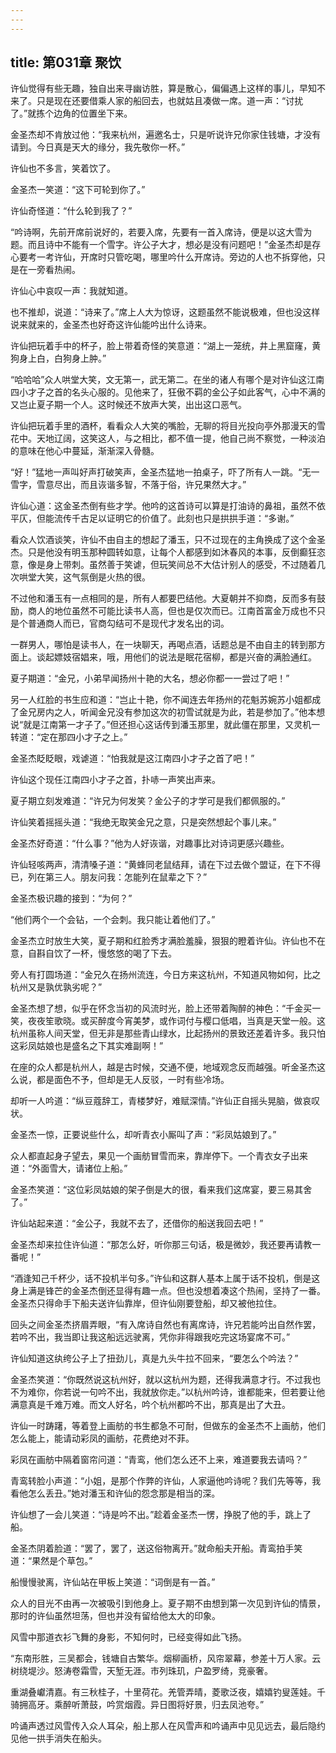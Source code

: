 ```yaml
---
---
---
```

title: 第031章 聚饮
---





许仙觉得有些无趣，独自出来寻幽访胜，算是散心，偏偏遇上这样的事儿，早知不来了。只是现在还要借乘人家的船回去，也就姑且凑做一席。道一声：“讨扰了。”就拣个边角的位置坐下来。

金圣杰却不肯放过他：“我来杭州，遍邀名士，只是听说许兄你家住钱塘，才没有请到。今日真是天大的缘分，我先敬你一杯。”

许仙也不多言，笑着饮了。

金圣杰一笑道：“这下可轮到你了。”

许仙奇怪道：“什么轮到我了？”

“吟诗啊，先前开席前说好的，若要入席，先要有一首入席诗，便是以这大雪为题。而且诗中不能有一个雪字。许公子大才，想必是没有问题吧！”金圣杰却是存心要考一考许仙，开席时只管吃喝，哪里吟什么开席诗。旁边的人也不拆穿他，只是在一旁看热闹。

许仙心中哀叹一声：我就知道。

也不推却，说道：“诗来了。”席上人大为惊讶，这题虽然不能说极难，但也没这样说来就来的，金圣杰也好奇这许仙能吟出什么诗来。

许仙把玩着手中的杯子，脸上带着奇怪的笑意道：“湖上一笼统，井上黑窟窿，黄狗身上白，白狗身上肿。”

“哈哈哈”众人哄堂大笑，文无第一，武无第二。在坐的诸人有哪个是对许仙这江南四小才子之首的名头心服的。见他来了，狂傲不羁的金公子如此客气，心中不满的又岂止夏子期一个人。这时候还不放声大笑，出出这口恶气。

许仙把玩着手里的酒杯，看看众人大笑的嘴脸，无聊的将目光投向亭外那漫天的雪花中。天地辽阔，这笑这人，与之相比，都不值一提，他自己尚不察觉，一种淡泊的意味在他心中蔓延，渐渐深入骨髓。

“好！”猛地一声叫好声打破笑声，金圣杰猛地一拍桌子，吓了所有人一跳。“无一雪字，雪意尽出，而且诙谐多智，不落于俗，许兄果然大才。”

许仙心道：这金圣杰倒有些才学。他吟的这首诗可以算是打油诗的鼻祖，虽然不依平仄，但能流传千古足以证明它的价值了。此刻也只是拱拱手道：“多谢。”

看众人饮酒谈笑，许仙不由自主的想起了潘玉，只不过现在的主角换成了这个金圣杰。只是他没有明玉那种圆转如意，让每个人都感到如沐春风的本事，反倒癫狂恣意，像是身上带刺。虽然善于笑谑，但玩笑间总不大估计别人的感受，不过随着几次哄堂大笑，这气氛倒是火热的很。

不过他和潘玉有一点相同的是，所有人都要巴结他。大夏朝并不抑商，反而多有鼓励，商人的地位虽然不可能比读书人高，但也是仅次而已。江南首富金万成也不只是个普通商人而已，官商勾结可不是现代才发名出的词。

一群男人，哪怕是读书人，在一块聊天，再喝点酒，话题总是不由自主的转到那方面上。谈起嫖妓宿娼来，哦，用他们的说法是眠花宿柳，都是兴奋的满脸通红。

夏子期道：“金兄，小弟早闻扬州十艳的大名，想必你都一一尝过了吧！”

另一人红脸的书生应和道：“岂止十艳，你不闻连去年扬州的花魁苏婉苏小姐都成了金兄房内之人，听闻金兄没有参加这次的初雪试就是为此，若是参加了。”他本想说“就是江南第一才子了。”但还担心这话传到潘玉那里，就此僵在那里，又灵机一转道：“定在那四小才子之上。”

金圣杰眨眨眼，戏谑道：“怕我就是这江南四小才子之首了吧！”

许仙这个现任江南四小才子之首，扑哧一声笑出声来。

夏子期立刻发难道：“许兄为何发笑？金公子的才学可是我们都佩服的。”

许仙笑着摇摇头道：“我绝无取笑金兄之意，只是突然想起个事儿来。”

金圣杰好奇道：“什么事？”他为人好诙谐，对趣事比对诗词更感兴趣些。

许仙轻咳两声，清清嗓子道：“黄蜂同老鼠结拜，请在下过去做个盟证，在下不得已，列在第三人。朋友问我：怎能列在鼠辈之下？”

金圣杰极识趣的接到：“为何？”

“他们两个一个会钻，一个会刺。我只能让着他们了。”

金圣杰立时放生大笑，夏子期和红脸秀才满脸羞臊，狠狠的瞪着许仙。许仙也不在意，自斟自饮了一杯，慢悠悠的喝了下去。

旁人有打圆场道：“金兄久在扬州流连，今日方来这杭州，不知道风物如何，比之杭州又是孰优孰劣呢？”

金圣杰想了想，似乎在怀念当初的风流时光，脸上还带着陶醉的神色：“千金买一笑，夜夜笙歌晓。或买醉度今宵美梦，或作词付与樱口低唱，当真是天堂一般。这杭州虽称人间天堂，但无非是那些青山绿水，比起扬州的景致还差着许多。我只怕这彩凤姑娘也是盛名之下其实难副啊！”

在座的众人都是杭州人，越是古时候，交通不便，地域观念反而越强。听金圣杰这么说，都是面色不予，但却是无人反驳，一时有些冷场。

却听一人吟道：“纵豆蔻辞工，青楼梦好，难赋深情。”许仙正自摇头晃脑，做哀叹状。

金圣杰一惊，正要说些什么，却听青衣小厮叫了声：“彩凤姑娘到了。”

众人都直起身子望去，果见一个画舫冒雪而来，靠岸停下。一个青衣女子出来道：“外面雪大，请诸位上船。”

金圣杰笑道：“这位彩凤姑娘的架子倒是大的很，看来我们这席宴，要三易其舍了。”

许仙站起来道：“金公子，我就不去了，还借你的船送我回去吧！”

金圣杰却来拉住许仙道：“那怎么好，听你那三句话，极是微妙，我还要再请教一番呢！”

“酒逢知己千杯少，话不投机半句多。”许仙和这群人基本上属于话不投机，倒是这身上满是锋芒的金圣杰倒还显得有趣一点。但也没想着凑这个热闹，坚持了一番。金圣杰只得命手下船夫送许仙靠岸，但许仙刚要登船，却又被他拉住。

回头之间金圣杰挤眉弄眼，“有入席诗自然也有离席诗，许兄若能吟出自然作罢，若吟不出，我当即让我这船远远驶离，凭你非得跟我吃完这场宴席不可。”

许仙知道这纨绔公子上了扭劲儿，真是九头牛拉不回来，“要怎么个吟法？”

金圣杰笑道：“你既然说这杭州好，就以这杭州为题，还得我满意才行。不过我也不为难你，你若说一句吟不出，我就放你走。”以杭州吟诗，谁都能来，但若要让他满意真是千难万难。而文人好名，吟个杭州都吟不出，那真是出了大丑。

许仙一时踌躇，等着登上画舫的书生都急不可耐，但做东的金圣杰不上画舫，他们怎么能上，能请动彩凤的画舫，花费绝对不菲。

彩凤在画舫中隔着窗帘问道：“青鸾，他们怎么还不上来，难道要我去请吗？”

青鸾转脸小声道：“小姐，是那个作弊的许仙，人家逼他吟诗呢？我们先等等，我看他怎么丢丑。”她对潘玉和许仙的怨念那是相当的深。

许仙想了一会儿笑道：“诗是吟不出。”趁着金圣杰一愣，挣脱了他的手，跳上了船。

金圣杰阴着脸道：“罢了，罢了，送这俗物离开。”就命船夫开船。青鸾拍手笑道：“果然是个草包。”

船慢慢驶离，许仙站在甲板上笑道：“词倒是有一首。”

众人的目光不由再一次被吸引到他身上。夏子期不由想到第一次见到许仙的情景，那时的许仙虽然坦荡，但也并没有留给他太大的印象。

风雪中那道衣衫飞舞的身影，不知何时，已经变得如此飞扬。

“东南形胜，三吴都会，钱塘自古繁华。烟柳画桥，风帘翠幕，参差十万人家。云树绕堤沙。怒涛卷霜雪，天堑无涯。市列珠玑，户盈罗绮，竞豪奢。

重湖叠巘清嘉。有三秋桂子，十里荷花。羌管弄晴，菱歌泛夜，嬉嬉钓叟莲娃。千骑拥高牙。乘醉听萧鼓，吟赏烟霞。异日图将好景，归去凤池夸。”

吟诵声透过风雪传入众人耳朵，船上那人在风雪声和吟诵声中见见远去，最后隐约见他一拱手消失在船头。